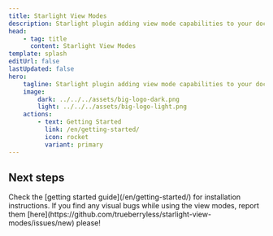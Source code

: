 ```yaml
---
title: Starlight View Modes
description: Starlight plugin adding view mode capabilities to your documentation website.
head:
    - tag: title
      content: Starlight View Modes
template: splash
editUrl: false
lastUpdated: false
hero:
    tagline: Starlight plugin adding view mode capabilities to your documentation website.
    image:
        dark: ../../../assets/big-logo-dark.png
        light: ../../../assets/big-logo-light.png
    actions:
        - text: Getting Started
          link: /en/getting-started/
          icon: rocket
          variant: primary
---
```



## Next steps

<CardGrid stagger>
    <Card title="Install the plugin" icon="puzzle">
        Check the [getting started guide](/en/getting-started/) for installation instructions.
    </Card>
    <Card title="Report bugs" icon="error">
        If you find any visual bugs while using the view modes, report them
        [here](https://github.com/trueberryless/starlight-view-modes/issues/new) please!
    </Card>
</CardGrid>
